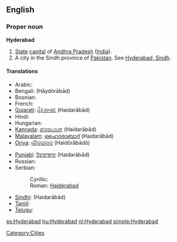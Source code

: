 ==English==
{{wikipedia}}

===Proper noun===
'''Hyderabad'''

# [[State]] [[capital]] of [[Andhra Pradesh]] ([[India]]).
# A city in the Sindh province of [[Pakistan]]. See [[Hyderabad, Sindh]].

====Translations====
{{trans-top|capital of Andhra Pradesh}}
* Arabic: {{t|ar|حيدر أباد|m|tr=Haydar ’abaad|sc=Arab}}
* Bengali: {{BNchar|[[হায়দরাবাদ]]}} (Hāydôrābād)
* Bosnian: {{t-|bs|Hajderabad|m}}
* French: {{t|fr|Hyderābād}}
* [[Gujarati]]: [[હૈદરાબાદ]] (Haidarābād)
* Hindi: {{t|hi|हैदराबाद|tr=Haidarābād}}
* Hungarian: {{t+|hu|Haidarábád}}
* [[Kannada]]: [[ಹೈದರಾಬಾದ್]] (Haidarābād)
* [[Malayalam]]: [[ഹൈദരാബാദ്]] (Haidarābād)
* [[Oriya]]: [[ହୈଦରାବାଦ]] (Haidôrābādô)
{{trans-mid}}
* [[Punjabi]]: [[ਹੈਦਰਾਬਾਦ]] (Haidarābād)
* Russian: {{t|ru|Хайдарабад|tr=Khajdarabád|m}}
* Serbian:
*: Cyrillic: {{t|sr|Хајдерабад|m}}
*: Roman: [[Hajderabad#Serbian|Hajderabad]] {{m}}
* [[Sindhi]]: {{sd-Arab|[[حيدر اباد|حيدر آباد]]}} (Haidarābād)
* [[Tamil]]: {{t|ta|ஐதராபாத்|ta=Aitarāpāt}}
* [[Telugu]]: {{t|te|హైదరాబాదు|tr=Haidarābādu}}
{{trans-bottom}}

[[Category:Cities]]

[[es:Hyderabad]]
[[hu:Hyderabad]]
[[nl:Hyderabad]]
[[simple:Hyderabad]]